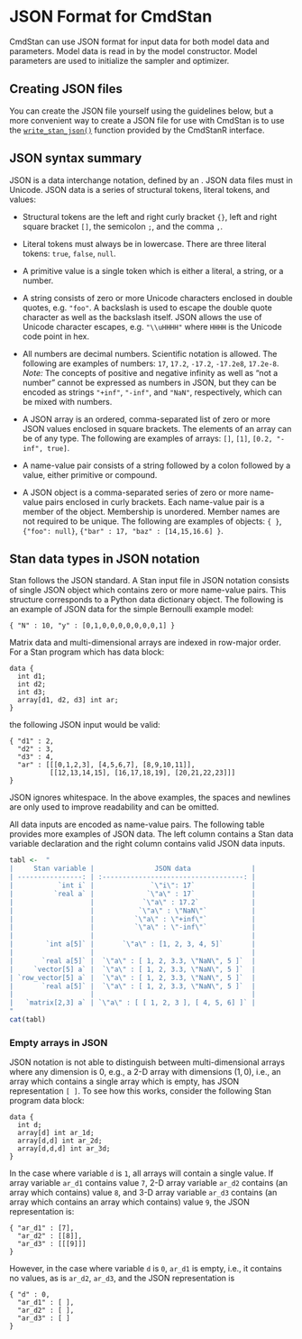 # JSON Format for CmdStan {#json}

CmdStan can use JSON format for input data for both model data and
parameters. Model data is read in by the model constructor. Model
parameters are used to initialize the sampler and optimizer.


## Creating JSON files

You can create the JSON file yourself using the guidelines below, but a more
convenient way to create a JSON file for use with CmdStan is to use the
[`write_stan_json()`](https://mc-stan.org/cmdstanr/reference/write_stan_json) 
function provided by the CmdStanR interface.


## JSON syntax summary

JSON is a data interchange notation, defined by an
\href{http://www.ecma-international.org/publications/files/ECMA-ST/ECMA-404.pdf}{ECMA
standard}. JSON data files must in Unicode. JSON data is a series of
structural tokens, literal tokens, and values:

- Structural tokens are the left and right curly bracket `{}`, left and right
square bracket `[]`, the semicolon `;`, and the comma `,`.

- Literal tokens must always be in lowercase.
There are three literal tokens: `true`, `false`, `null`.

- A primitive value is a single token which is
either a literal, a string, or a number.

- A string consists of zero or more Unicode characters
enclosed in double quotes, e.g. `"foo"`.
A backslash is used to escape the double quote
character as well as the backslash itself.
JSON allows the use of
Unicode character escapes, e.g. `"\\uHHHH"` where `HHHH`
is the Unicode code point in hex.

- All numbers are decimal numbers. Scientific notation is allowed.
The following are examples of numbers:
` 17`, `17.2`, `-17.2`, `-17.2e8`, `17.2e-8`.  <br>
_Note:_ The concepts of positive and negative infinity as well as
"not a number" cannot be expressed as numbers in JSON, but they can
be encoded as strings `"+inf"`, `"-inf"`, and `"NaN"`, respectively,
which can be mixed with numbers.

- A JSON array is an ordered, comma-separated list of zero or more
JSON values enclosed in square brackets. The elements of an array
can be of any type. The following are examples of arrays:
`[]`, `[1]`, `[0.2, "-inf", true]`.

- A name-value pair consists of a string followed by a colon followed by a
value, either primitive or compound.

- A JSON object is a comma-separated series of zero or more
name-value pairs enclosed in curly brackets.
Each name-value pair is a member of the object.
Membership is unordered. Member names are not required to be unique.
The following are examples of objects:
`{ }`, `{"foo": null}`, `{"bar" : 17, "baz" : [14,15,16.6] }`.


## Stan data types in JSON notation

Stan follows the JSON standard. A Stan input file in JSON notation
consists of single JSON object which contains zero or more name-value pairs.
This structure corresponds to a Python data dictionary object.
The following is an example of JSON data for the simple Bernoulli example
model:
```
{ "N" : 10, "y" : [0,1,0,0,0,0,0,0,0,1] }
```
Matrix data and multi-dimensional arrays are indexed in row-major order.
For a Stan program which has data block:
```
data {
  int d1;
  int d2;
  int d3;
  array[d1, d2, d3] int ar;
}
```
the following JSON input would be valid:
```
{ "d1" : 2,
  "d2" : 3,
  "d3" : 4,
  "ar" : [[[0,1,2,3], [4,5,6,7], [8,9,10,11]],
          [[12,13,14,15], [16,17,18,19], [20,21,22,23]]]
}
```
JSON ignores whitespace. In the above examples, the spaces and newlines are
only used to improve readability and can be omitted.

All data inputs are encoded as name-value pairs. The following table
provides more examples of JSON data. The left column contains a Stan
data variable declaration and the right column contains valid JSON
data inputs.
```r
tabl <-  "
|     Stan variable |               JSON data               |
| ----------------: | :-----------------------------------: |
|           `int i` |              `\"i\": 17`              |
|          `real a` |             `\"a\" : 17`              |
|                   |            `\"a\" : 17.2`             |
|                   |           `\"a\" : \"NaN\"`           |
|                   |          `\"a\" : \"+inf\"`           |
|                   |          `\"a\" : \"-inf\"`           |
|                   |                                       |
|        `int a[5]` |       `\"a\" : [1, 2, 3, 4, 5]`       |
|                   |                                       |
|       `real a[5]` |  `\"a\" : [ 1, 2, 3.3, \"NaN\", 5 ]`  |
|     `vector[5] a` |  `\"a\" : [ 1, 2, 3.3, \"NaN\", 5 ]`  |
| `row_vector[5] a` |  `\"a\" : [ 1, 2, 3.3, \"NaN\", 5 ]`  |
|       `real a[5]` |  `\"a\" : [ 1, 2, 3.3, \"NaN\", 5 ]`  |
|                   |                                       |
|   `matrix[2,3] a` | `\"a\" : [ [ 1, 2, 3 ], [ 4, 5, 6] ]` |
"
cat(tabl)
```

### Empty arrays in JSON

JSON notation is not able to distinguish between multi-dimensional
arrays where any dimension is $0$, e.g., a 2-D array with dimensions $(1,0)$,
i.e., an array which contains a single array which is empty,
has JSON representation ` [ ] `.
To see how this works, consider the following Stan program data block:
```
data {
  int d;
  array[d] int ar_1d;
  array[d,d] int ar_2d;
  array[d,d,d] int ar_3d;
}
```
In the case where variable `d` is `1`, all arrays will contain a single value.
If array variable `ar_d1` contains value `7`,
2-D array variable `ar_d2` contains (an array which contains) value `8`,
and 3-D array variable `ar_d3` contains (an array which contains an array which contains) value `9`,
the JSON representation is:
```
{ "ar_d1" : [7],
  "ar_d2" : [[8]],
  "ar_d3" : [[[9]]]
}
```
However, in the case where variable `d` is `0`,
`ar_d1` is empty, i.e., it contains no values,
as is `ar_d2`, `ar_d3`,
and the JSON representation is
```
{ "d" : 0,
  "ar_d1" : [ ],
  "ar_d2" : [ ],
  "ar_d3" : [ ]
}
```
